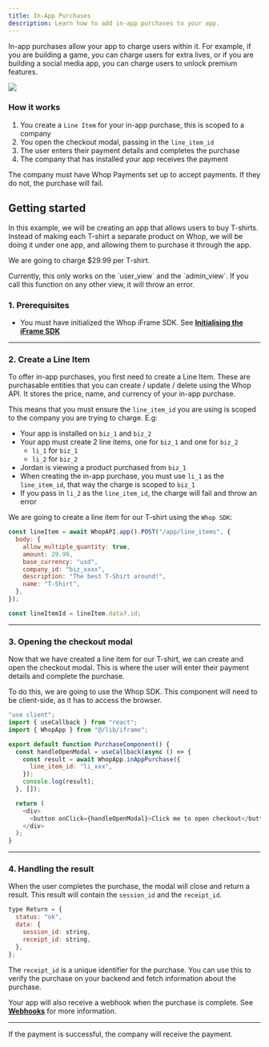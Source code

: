 ```yaml
---
title: In-App Purchases
description: Learn how to add in-app purchases to your app.
---
```


In-app purchases allow your app to charge users within it. For example, if you are building a game, you can charge users for extra lives, or if you are building a social media app, you can charge users to unlock premium features.

<Frame>
  <img src="https://imgur.com/YeSEgXy.png" />
</Frame>

### How it works

1. You create a `Line Item` for your in-app purchase, this is scoped to a company
2. You open the checkout modal, passing in the `line_item_id`
3. The user enters their payment details and completes the purchase
4. The company that has installed your app receives the payment

<Note>
  The company must have Whop Payments set up to accept payments. If they do not,
  the purchase will fail.
</Note>

## Getting started

In this example, we will be creating an app that allows users to buy T-shirts. Instead of making each T-shirt a separate product on Whop, we will be doing it under one app, and allowing them to purchase it through the app.

We are going to charge $29.99 per T-shirt.

<Warning>
  Currently, this only works on the `user_view` and the
  `admin_view`. If you call this function on any other view, it will
  throw an error.
</Warning>

### 1. Prerequisites

- You must have initialized the Whop iFrame SDK. See [**Initialising the iFrame SDK**](/sdk/iframe-setup)

---

### 2. Create a Line Item

To offer in-app purchases, you first need to create a Line Item. These are purchasable entities that you can create / update / delete using the Whop API. It stores the price, name, and currency of your in-app purchase.

This means that you must ensure the `line_item_id` you are using is scoped to the company you are trying to charge. E.g:

- Your app is installed on `biz_1` and `biz_2`
- Your app must create 2 line items, one for `biz_1` and one for `biz_2`
  - `li_1` for `biz_1`
  - `li_2` for `biz_2`
- Jordan is viewing a product purchased from `biz_1`
- When creating the in-app purchase, you must use `li_1` as the `line_item_id`, that way the charge is scoped to `biz_1`
- If you pass in `li_2` as the `line_item_id`, the charge will fail and throw an error

We are going to create a line item for our T-shirt using the `Whop SDK`:

```javascript
const lineItem = await WhopAPI.app().POST("/app/line_items", {
  body: {
    allow_multiple_quantity: true,
    amount: 29.99,
    base_currency: "usd",
    company_id: "biz_xxxx",
    description: "The best T-Shirt around!",
    name: "T-Shirt",
  },
});

const lineItemId = lineItem.data?.id;
```

---

### 3. Opening the checkout modal

Now that we have created a line item for our T-shirt, we can create and open the checkout modal. This is where the user will enter their payment details and complete the purchase.

To do this, we are going to use the Whop SDK. This component will need to be client-side, as it has to access the browser.

```javascript
"use client";
import { useCallback } from "react";
import { WhopApp } from "@/lib/iframe";

export default function PurchaseComponent() {
  const handleOpenModal = useCallback(async () => {
    const result = await WhopApp.inAppPurchase({
      line_item_id: "li_xxx",
    });
    console.log(result);
  }, []);

  return (
    <div>
      <button onClick={handleOpenModal}>Click me to open checkout</button>
    </div>
  );
}
```

---

### 4. Handling the result

When the user completes the purchase, the modal will close and return a result. This result will contain the `session_id` and the `receipt_id`.

```javascript
type Return = {
  status: "ok",
  data: {
    session_id: string,
    receipt_id: string,
  },
};
```

The `receipt_id` is a unique identifier for the purchase. You can use this to verify the purchase on your backend and fetch information about the purchase.

Your app will also receive a webhook when the purchase is complete. See [**Webhooks**](/webhooks/v5#payment-succeeded) for more information.

---

If the payment is successful, the company will receive the payment.
